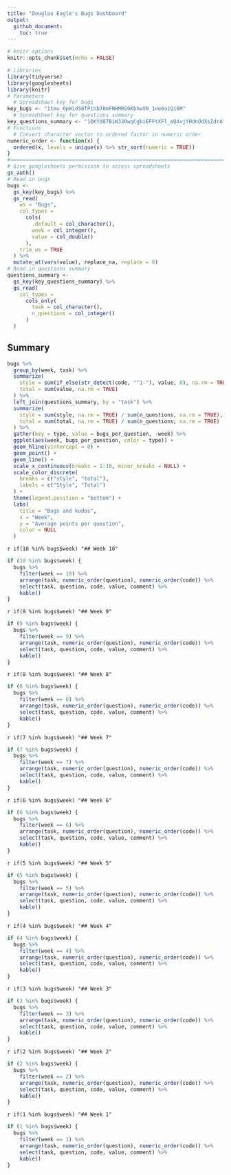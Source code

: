 ```yaml
---
title: "Douglas Eagle's Bugs Dashboard"
output: 
  github_document:
    toc: true
---
```


```r
# knitr options
knitr::opts_chunk$set(echo = FALSE)
```

```r
# Libraries
library(tidyverse)
library(googlesheets)
library(knitr)
# Parameters
  # Spreadsheet key for bugs
key_bugs <- "1tmu_0pWidS8fPinb78mFNHMRS9KbhwVN_1ne0a1Q18M"
  # Spreadsheet key for questions summary
key_questions_summary <- "1QKYd87BiW320wqCgbiEFFtXFl_eQ4vjYHdnOdXsZdrA"
# Functions
  # Convert character vector to ordered factor in numeric order
numeric_order <- function(x) {
  ordered(x, levels = unique(x) %>% str_sort(numeric = TRUE))
}
#===============================================================================
# Give googlesheets permission to access spreadsheets
gs_auth()
# Read in bugs
bugs <- 
  gs_key(key_bugs) %>% 
  gs_read(
    ws = "Bugs",
    col_types = 
      cols(
        .default = col_character(),
        week = col_integer(),
        value = col_double()
      ),
    trim_ws = TRUE
  ) %>% 
  mutate_at(vars(value), replace_na, replace = 0)
# Read in questions summary
questions_summary <- 
  gs_key(key_questions_summary) %>% 
  gs_read(
    col_types = 
      cols_only(
        task = col_character(), 
        n_questions = col_integer()
      )
  )
```

## Summary

```r
bugs %>% 
  group_by(week, task) %>% 
  summarize(
    style = sum(if_else(str_detect(code, "^1-"), value, 0), na.rm = TRUE),
    total = sum(value, na.rm = TRUE)
  ) %>% 
  left_join(questions_summary, by = "task") %>% 
  summarize(
    style = sum(style, na.rm = TRUE) / sum(n_questions, na.rm = TRUE),
    total = sum(total, na.rm = TRUE) / sum(n_questions, na.rm = TRUE)
  ) %>% 
  gather(key = type, value = bugs_per_question, -week) %>% 
  ggplot(aes(week, bugs_per_question, color = type)) +
  geom_hline(yintercept = 0) +
  geom_point() +
  geom_line() +
  scale_x_continuous(breaks = 1:10, minor_breaks = NULL) +
  scale_color_discrete(
    breaks = c("style", "total"),
    labels = c("Style", "Total")
  ) +
  theme(legend.position = "bottom") +
  labs(
    title = "Bugs and kudos",
    x = "Week",
    y = "Average points per question",
    color = NULL
  )
```

`r if(10 %in% bugs$week) "## Week 10"`

```r
if (10 %in% bugs$week) {
  bugs %>% 
    filter(week == 10) %>% 
    arrange(task, numeric_order(question), numeric_order(code)) %>% 
    select(task, question, code, value, comment) %>% 
    kable()
}
```


`r if(9 %in% bugs$week) "## Week 9"`

```r
if (9 %in% bugs$week) {
  bugs %>% 
    filter(week == 9) %>% 
    arrange(task, numeric_order(question), numeric_order(code)) %>% 
    select(task, question, code, value, comment) %>% 
    kable()
}
```


`r if(8 %in% bugs$week) "## Week 8"`

```r
if (8 %in% bugs$week) {
  bugs %>% 
    filter(week == 8) %>% 
    arrange(task, numeric_order(question), numeric_order(code)) %>% 
    select(task, question, code, value, comment) %>% 
    kable()
}
```

`r if(7 %in% bugs$week) "## Week 7"`

```r
if (7 %in% bugs$week) {
  bugs %>% 
    filter(week == 7) %>% 
    arrange(task, numeric_order(question), numeric_order(code)) %>% 
    select(task, question, code, value, comment) %>%  
    kable()
}
```

`r if(6 %in% bugs$week) "## Week 6"`

```r
if (6 %in% bugs$week) {
  bugs %>% 
    filter(week == 6) %>% 
    arrange(task, numeric_order(question), numeric_order(code)) %>% 
    select(task, question, code, value, comment) %>% 
    kable()
}
```

`r if(5 %in% bugs$week) "## Week 5"`

```r
if (5 %in% bugs$week) {
  bugs %>% 
    filter(week == 5) %>% 
    arrange(task, numeric_order(question), numeric_order(code)) %>% 
    select(task, question, code, value, comment) %>% 
    kable()
}
```

`r if(4 %in% bugs$week) "## Week 4"`

```r
if (4 %in% bugs$week) {
  bugs %>% 
    filter(week == 4) %>% 
    arrange(task, numeric_order(question), numeric_order(code)) %>% 
    select(task, question, code, value, comment) %>%  
    kable()
}
```

`r if(3 %in% bugs$week) "## Week 3"`

```r
if (3 %in% bugs$week) {
  bugs %>% 
    filter(week == 3) %>% 
    arrange(task, numeric_order(question), numeric_order(code)) %>% 
    select(task, question, code, value, comment) %>%  
    kable()
}
```

`r if(2 %in% bugs$week) "## Week 2"`

```r
if (2 %in% bugs$week) {
  bugs %>% 
    filter(week == 2) %>% 
    arrange(task, numeric_order(question), numeric_order(code)) %>% 
    select(task, question, code, value, comment) %>%  
    kable()
}
```

`r if(1 %in% bugs$week) "## Week 1"`

```r
if (1 %in% bugs$week) {
  bugs %>% 
    filter(week == 1) %>% 
    arrange(task, numeric_order(question), numeric_order(code)) %>% 
    select(task, question, code, value, comment) %>%  
    kable()
}
```